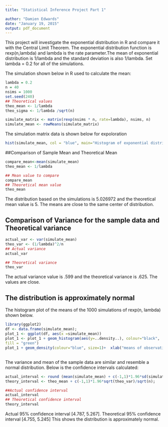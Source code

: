 ```yaml
---
title: "Statistical Inference Project Part 1"

author: "Damien Edwards"
date: "January 19, 2015"
output: pdf_document
---
```

This project will investigate the exponential distribution in R and compare it with the Central Limit Theorem. The exponential distribution function is rexp(n,lambda) and lambda is the rate parameter.The mean of exponential distribution is 1/lambda and the standard deviation is also       1/lambda. Set lambda = 0.2 for all of the simulations.

The simulation shown below in R used to calculate the mean:
```r
lambda = 0.2
n = 40
nsims = 1000
set.seed(240)
## Theoretical values
theo_mean <- 1/lambda
theo_sigma <- 1/lambda /sqrt(n)
```

```r
simulate_matrix <- matrix(rexp(nsims * n, rate=lambda), nsims, n)
simulate_mean <- rowMeans(simulate_matrix)
```


The simulation matrix data is shown below for expoloration

```r
hist(simulate_mean, col = "blue", main="Histogram of exponential distribution")
```

##Comparison of Sample Mean and Theoretical Mean
```r
compare_mean<-mean(simulate_mean)
theo_mean <- 1/lambda

```
```r
## Mean value to compare
compare_mean
## Theoretical mean value
theo_mean
```
The distribution based on the simulations is 5.026972 and the theoretical mean value is 5. The means are close to the same center of distribution.


## Comparison of Variance for the sample data and Theoretical variance
```r
actual_var <- var(simulate_mean)
theo_var <- (1/lambda)^2/n
## Actual variance
actual_var

## Theoretical variance
theo_var
```
The actual variance value is .599 and the theoretical variance is .625. The values are close.

## The distribution is approximately normal
The histogram plot of the means of the 1000 simulations of rexp(n, lambda) shown below.

```r
library(ggplot2)
df <- data.frame(simulate_mean);
plot_1 <- ggplot(df, aes(x =simulate_mean))
plot_1 <- plot_1 + geom_histogram(aes(y=..density..), colour="black",
fill = "green")
plot_1 + geom_density(colour="blue", size=1)+  xlab("means of observation");
```
##
The variance and mean of the sample data are similar and resemble a normal distribution. Below is the confidence intervals calculated:
```r
actual_interval <- round (mean(simulate_mean) + c(-1,1)*1.96*sd(simulate_mean)/sqrt(n),3)
theory_interval <- theo_mean + c(-1,1)*1.96*sqrt(theo_var)/sqrt(n);

##Actual confidence interval
actual_interval
## Theoretical confidence interval
theory_interval
```
Actual 95% confidence interval [4.787, 5.267]. Theoretical 95% confidence interval [4.755, 5.245]
This shows the distribution is approximately normal.




